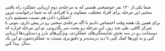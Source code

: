 شما یکی از ۱۳۰ نفر خوشبختی هستی که به مرحله‌ی دوم ارزیابی عملکرد راه یافتی سختی این مرحله برای افراد مختلف، متفاوته و با افرادی که به شما درخواست مرور عملکرد دادن هم نسبت مستقیم داره!  
برای همین یک هفته وقت اختصاص دادیم تا اگه مرحله‌ی سختی رو در پیش داری، بتونی با تمرکز کافی، طی چند روز، این مرحله رو پشت سر بگذرونی. تو این مرحله قراره که دوستانت رو در سه بخش شایستگی‌های عملکردی، ویژگی‌های بارز و دستاوردها ارزیابی کنی و به اون‌ها کمک کنی تا دید درست‌تر و دقیق‌تری نسبت به عملکردشون تو این یک سال، پیدا کنن.